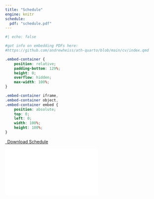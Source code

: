 ```yaml
---
title: "Schedule"
engine: knitr
schedule:
  pdf: "schedule.pdf"
---
```



```r
#| echo: false

#got info on embedding PDFs here:
#https://github.com/andrewheiss/ath-quarto/blob/main/cv/index.qmd
```


```css
.embed-container {
    position: relative;
    padding-bottom: 129%;
    height: 0;
    overflow: hidden;
    max-width: 100%;
}

.embed-container iframe,
.embed-container object,
.embed-container embed {
    position: absolute;
    top: 0;
    left: 0;
    width: 100%;
    height: 100%;
}
```

```{=html}
<p class="text-center">
  <a class="btn btn-primary btn-lg cv-download" href="`r rmarkdown::metadata$schedule$pdf`" target="_blank">
    <i class="fa-solid fa-file-arrow-down"></i>&ensp;Download Schedule
  </a>
</p>

<div class="embed-container">
  <iframe src="`r rmarkdown::metadata$schedule$pdf`" style="border: 0.5px"></iframe>
</div>
```

